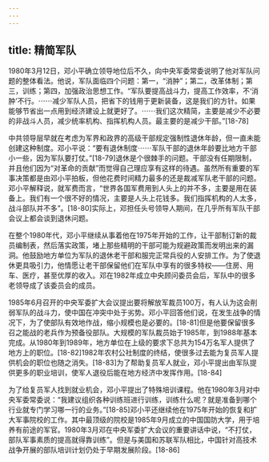 ```yaml
---
---
---
```

title: 精简军队
---



1980年3月12日，邓小平确立领导地位后不久，向中央军委常委说明了他对军队问题的整体看法。他说，军队面临四个问题：第一，“消肿”；第二，改革体制；第三，训练；第四，加强政治思想工作。“军队要提高战斗力，提高工作效率，不‘消肿’不行。⋯⋯减少军队人员，把省下的钱用于更新装备，这是我们的方针。如果能够节省出一点用到经济建设上就更好了。⋯⋯我们这次精简，主要是减少不必要的非战斗人员，减少统率机构、指挥机构人员。最主要的是减少干部。”[18-78]

中共领导层早就在考虑为军界和政界的高级干部规定强制性退休年龄，但一直未能创建这种制度。邓小平说：“要有退休制度⋯⋯军队干部的退休年龄要比地方干部小一些，因为军队要打仗。”[18-79]退休是个很棘手的问题。干部没有任期限制，并且他们因为“对革命的贡献”而觉得自己理应享有这样的待遇。虽然所有重要的军事决策都是由邓小平拍板，但他花费时间精力最多的还是裁减军队老干部的问题。邓小平解释说，就军费而言，“世界各国军费用到人头上的并不多，主要是用在装备上。我们有一个很不好的情况，主要是人头上花钱多。我们指挥机构的人太多，战斗部队并不多”。[18-80]实际上，邓担任头号领导人期间，在几乎所有军队干部会议上都会谈到退休问题。

在整个1980年代，邓小平继续从事着他在1975年开始的工作，让干部制订新的裁员编制表，然后落实政策，堵上那些精明的干部可能为规避政策而发明出来的漏洞。他鼓励地方单位为军队的退休老干部和服完正常兵役的人安排工作。为了使退休更具吸引力，他情愿让老干部保留他们在军队中享有的很多特权——住房、用车、医疗，甚至优厚的收入。邓在1982年成立中央顾问委员会后，军队中的很多老领导成了该委员会的成员。

1985年6月召开的中央军委扩大会议提出要将解放军裁员100万，有人认为这会削弱军队的战斗力，使中国在冲突中处于劣势。邓小平回答他们说，在发生战争的情况下，为了使部队有效地作战，缩小规模也是必要的。[18-81]但是他要保留很多召之能战的老兵作为预备役部队。大规模的军队裁员始于1985年，到1988年基本完成。从1980年到1989年，地方单位在上级的要求下总共为154万名军人提供了地方上的职位。[18-82]1982年农村公社制度的终结，使很多过去能为复员军人提供机会的职位也随之消失。[18-83]为了帮助复员军人就业，邓小平提出由军队提供更多的职业培训，使军人退役后能在地方经济中发挥作用。[18-84]

为了给复员军人找到就业机会，邓小平提出了特殊培训课程。他在1980年3月对中央军委常委说：“我建议组织各种训练班进行训练，训练什么呢？就是准备到哪个行业就专门学习哪一行的业务。”[18-85]邓小平还继续他在1975年开始的恢复和扩大军事院校的工作。其中最顶级的院校是1985年9月成立的中国国防大学，用于培养有前途的军官。1980年3月邓在中央军委扩大会议的重要讲话中说，“不打仗，部队军事素质的提高就得靠训练”。但是与美国和苏联军队相比，中国针对高技术战争开展的部队培训计划仍处于早期发展阶段。[18-86]